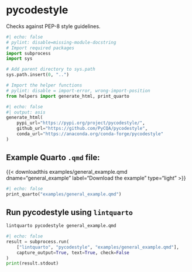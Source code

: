 <hr style="height:0pt; visibility:hidden;" />

# pycodestyle

Checks against PEP-8 style guidelines.

```python
#| echo: false
# pylint: disable=missing-module-docstring
# Import required packages
import subprocess
import sys

# Add parent directory to sys.path
sys.path.insert(0, "..")

# Import the helper functions
# pylint: disable = import-error, wrong-import-position
from helpers import generate_html, print_quarto
```

```python
#| echo: false
#| output: asis
generate_html(
    pypi_url="https://pypi.org/project/pycodestyle/",
    github_url="https://github.com/PyCQA/pycodestyle",
    conda_url="https://anaconda.org/conda-forge/pycodestyle"
)
```

## Example Quarto `.qmd` file:

{{< downloadthis examples/general_example.qmd dname="general_example" label="Download the example" type="light" >}}

:::{.pale-grey}
```python
#| echo: false
print_quarto("examples/general_example.qmd")
```
:::

## Run pycodestyle using `lintquarto`

```.bash
lintquarto pycodestyle general_example.qmd
```

:::{.pale-green}
<style>
.cell-output-stdout code {
  word-break: break-word !important;
  white-space: pre-wrap !important;
}
</style>
```python
#| echo: false
result = subprocess.run(
    ["lintquarto", "pycodestyle", "examples/general_example.qmd"],
    capture_output=True, text=True, check=False
)
print(result.stdout)
```
:::